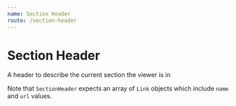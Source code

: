 ```yaml
---
name: Section Header
route: /section-header
---
```



# Section Header

A header to describe the current section the viewer is in

Note that `SectionHeader` expects an array of `Link` objects which include `name` and `url` values.

<Props of={SectionHeader} />

<Playground>
  <SectionHeader
    name={'NEWS'}
    sectionList={[
      { name: 'NEWS', url: '' },
      { name: 'SPORTS', url: '' },
      { name: 'ARTS', url: '' },
      { name: 'OPINION', url: '' },
      { name: 'PHOTO', url: '' },
      { name: 'VIDEO', url: '' },
      { name: 'ILLUSTRATIONS', url: '' },
      { name: 'GRAPHICS', url: '' },
    ]}
  />
</Playground>
